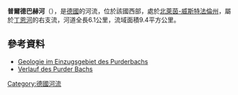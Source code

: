 {{No footnotes|time=2020-08-13T05:17:21+00:00}}
{{Coord|51.09577397|N|7.29228526|E|display=title}}

'''普爾德巴赫河'''（{{lang-de|Purder Bach}}），是[[德國|德國]]的河流，位於該國西部，處於[[北萊茵-威斯特法倫州|北萊茵-威斯特法倫州]]，屬於[[丁恩河_(伍珀河支流)|丁恩河]]的右支流，河道全長6.1公里，流域面積9.4平方公里。

==參考資料==
* [https://www.elwasweb.nrw.de/elwas-web/map/index.jsf?layer=gsk3c_16;gsk3c_simple;gsk3c_18;gsk3c_19;gsk3c_8;opentopo;nw_dvg_bld;geologische-karte;background4_1;fallback;&extent=374380.7516818682;5661907.22109425;386715.7771213886;5666512.552048431 Geologie im Einzugsgebiet des Purderbachs]
* [https://www.elwasweb.nrw.de/elwas-web/map/index.jsf?layer=gsk3c_16;gsk3c_simple;gsk3c_18;gsk3c_19;opentopo;nw_dvg_bld;background4_1;fallback;&extent=377533.7790986308;5661682.687323661;383701.2918183924;5663985.352800752 Verlauf des Purder Bachs]

{{Germany-geo-stub}}
[[Category:德國河流|Category:德國河流]]